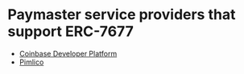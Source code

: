 # Paymaster service providers that support ERC-7677

* [Coinbase Developer Platform](https://www.coinbase.com/developer-platform)
* [Pimlico](https://docs.pimlico.io)
